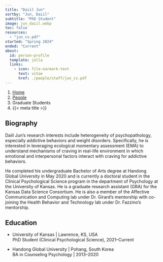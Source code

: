 ---
title: "Daiil Jun"
sortby: "Jun, Daiil"
subtitle: "PhD Student"
image: jun_daiil.webp
toc: false
resources: 
  - "jun_cv.pdf"
started: "Spring 2024"
ended: "Current"
about:
  id: person-profile
  template: jolla
  links:
    - icon: file-earmark-text
      text: vitae
      href: ./people/staff/jun_cv.pdf
---

```{=html}
<nav aria-label="breadcrumb">
  <ol class="breadcrumb">
    <li class="breadcrumb-item"><a href="../../index.html">Home</a></li>
    <li class="breadcrumb-item"><a href="../../people.html">People</a></li>
    <li class="breadcrumb-item active">Graduate Students</li>
    <li class="breadcrumb-item active" aria-current="page">{{< meta title >}}</li>
  </ol>
</nav>
```

:::{#person-profile}
:::

## Biography
Daiil Jun's research interests include heterogeneity of psychopathology, especially addictive behaviors and weight disorders. Specifically, he is interested in leveraging ecological momentary assessment (EMA) to understand mechanisms of craving in real-life environment in which emotional and interpersonal factors interact with craving for addictive behaviors.

He completed his undergraduate Bachelor of Arts degree at Handong Global University in May 2020 and is currently a doctoral student in the Clinical Psychological Science program in the department of Psychology at the University of Kansas. He is a graduate research assistant (GRA) for the Kansas Data Science Consortium. He is also a member of the Affective Communication and Computing lab under Dr. Girard's mentorship with co-joining the Health Behavior and Technology lab under Dr. Fazzino's mentorship. 

## Education

- [University of Kansas]{.fw-bold} | Lawrence, KS, USA<br />
  PhD Student (Clinical Psychological Science), 2021–Current

- [Handong Global University]{.fw-bold} | Pohang, South Korea<br />
  BA in Counseling Psychology | 2013–2020

